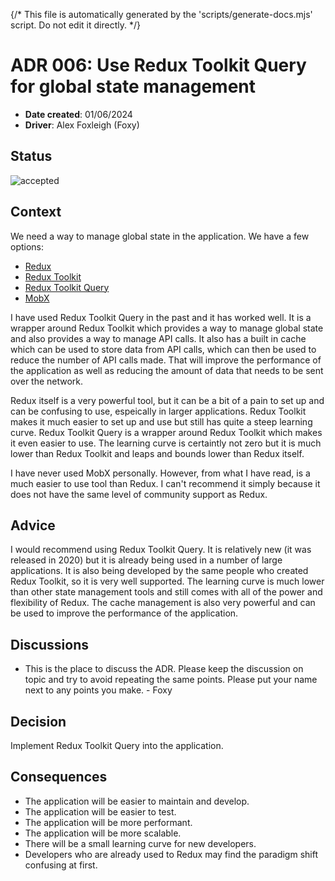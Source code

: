 {/* This file is automatically generated by the 'scripts/generate-docs.mjs' script. Do not edit it directly. */}

<Meta title="Architectural Decisions/006: Redux Toolkit Query" />

# ADR 006: Use Redux Toolkit Query for global state management

- **Date created**: 01/06/2024
- **Driver**: Alex Foxleigh (Foxy)

## Status

![accepted]

## Context

We need a way to manage global state in the application. We have a few options:

- [Redux](https://redux.js.org/)
- [Redux Toolkit](https://redux-toolkit.js.org/)
- [Redux Toolkit Query](https://redux-toolkit.js.org/rtk-query/overview)
- [MobX](https://mobx.js.org/README.html)

I have used Redux Toolkit Query in the past and it has worked well. It is a wrapper
around Redux Toolkit which provides a way to manage global state and also provides
a way to manage API calls. It also has a built in cache which can be used to store
data from API calls, which can then be used to reduce the number of API calls made.
That will improve the performance of the application as well as reducing the amount
of data that needs to be sent over the network.

Redux itself is a very powerful tool, but it can be a bit of a pain to set up and
can be confusing to use, espeically in larger applications. Redux Toolkit makes
it much easier to set up and use but still has quite a steep learning curve. Redux
Toolkit Query is a wrapper around Redux Toolkit which makes it even easier to use.
The learning curve is certaintly not zero but it is much lower than Redux Toolkit
and leaps and bounds lower than Redux itself.

I have never used MobX personally. However, from what I have read, is a much easier
to use tool than Redux. I can't recommend it simply because it does not have the
same level of community support as Redux.

## Advice

I would recommend using Redux Toolkit Query. It is relatively new (it was released
in 2020) but it is already being used in a number of large applications. It is
also being developed by the same people who created Redux Toolkit, so it is very
well supported. The learning curve is much lower than other state management tools
and still comes with all of the power and flexibility of Redux. The cache
management is also very powerful and can be used to improve the performance of
the application.

## Discussions

- This is the place to discuss the ADR. Please keep the discussion
  on topic and try to avoid repeating the same points. Please put your name next to
  any points you make. - Foxy

## Decision

Implement Redux Toolkit Query into the application.

## Consequences

- The application will be easier to maintain and develop.
- The application will be easier to test.
- The application will be more performant.
- The application will be more scalable.
- There will be a small learning curve for new developers.
- Developers who are already used to Redux may find the paradigm shift confusing
  at first.

[proposed]: https://img.shields.io/badge/Proposed-yellow?style=for-the-badge
[accepted]: https://img.shields.io/badge/Accepted-green?style=for-the-badge
[superceded]: https://img.shields.io/badge/Superceded-orange?style=for-the-badge
[rejected]: https://img.shields.io/badge/Rejected-red?style=for-the-badge
[deprecated]: https://img.shields.io/badge/Deprecated-grey?style=for-the-badge

